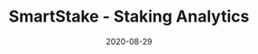 ---
title: SmartStake - Staking Analytics
category: Project
status: publish
date: 2020-08-29
slug: Your one-stop shop for staking data, including Delegate performance and rewards
website: https://iotex.smartstake.io/
twitter: https://twitter.com/smartstake
logo: /img/SmartStake - Staking Analytics.png
featured_img: https://wp.gcap1.iotex.io/wp-content/uploads/2020/09/smartstake-dashboard-header.png
telegram: http://t.me/bigb4ever
---
